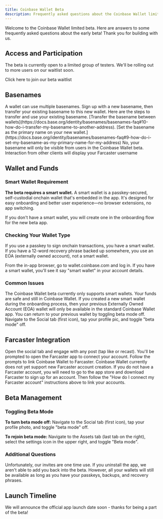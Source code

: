 ```yaml
---
title: Coinbase Wallet Beta
description: Frequently asked questions about the Coinbase Wallet limited beta
---
```



Welcome to the Coinbase Wallet limited beta. Here are answers to some frequently asked questions about the early beta! Thank you for building with us.

## Access and Participation

The beta is currently open to a limited group of testers. We'll be rolling out to more users on our waitlist soon.

<Card title="Join the Waitlist" icon="user-plus" href="https://app.deform.cc/form/a332685e-9685-4b8d-89cb-14107ada5386/?page_number=0">
Click here to join our beta waitlist
</Card>

## Basenames

<AccordionGroup>
<Accordion title="I already have a basename but it isn't showing up/ I don't have the option to transfer it.">
A wallet can use multiple basenames. Sign up with a new basename, then transfer your existing basename to this new wallet. Here are the steps to transfer and use your existing basename.

<Steps>
<Step title="Transfer the basename">
[Transfer the basename between wallets](https://docs.base.org/identity/basenames/basenames-faq#10-how-do-i-transfer-my-basename-to-another-address).
</Step>

<Step title="Set as primary">
[Set the basename as the primary name on your new wallet.](https://docs.base.org/identity/basenames/basenames-faq#9-how-do-i-set-my-basename-as-my-primary-name-for-my-address)
</Step>
</Steps>
</Accordion>

<Accordion title="Will my basename show up on Farcaster?">
No, your basename will only be visible from users in the Coinbase Wallet beta. Interaction from other clients will display your Farcaster username
</Accordion>
</AccordionGroup>

## Wallet and Funds

### Smart Wallet Requirement

**The beta requires a smart wallet.** A smart wallet is a passkey-secured, self-custodial onchain wallet that's embedded in the app. It's designed for easy onboarding and better user experience—no browser extensions, no app switching.

If you don't have a smart wallet, you will create one in the onboarding flow for the new beta app.

### Checking Your Wallet Type

If you use a passkey to sign onchain transactions, you have a smart wallet. If you have a 12-word recovery phrase backed up somewhere, you use an EOA (externally owned account), not a smart wallet.

<Tip>
From the in-app browser, go to wallet.coinbase.com and log in. If you have a smart wallet, you'll see it say "smart wallet" in your account details.
</Tip>

### Common Issues

<AccordionGroup>
<Accordion title="I logged into the beta, but don't see my funds from Coinbase Wallet.">
The Coinbase Wallet beta currently only supports smart wallets. Your funds are safe and still in Coinbase Wallet. If you created a new smart wallet during the onboarding process, then your previous Externally Owned Account (EOA) wallet will only be available in the standard Coinbase Wallet app.

<Info>
You can return to your previous wallet by toggling beta mode off.
Navigate to the Social tab (first icon), tap your profile pic, and toggle "beta mode" off.
</Info>
</Accordion>
</AccordionGroup>

## Farcaster Integration

<AccordionGroup>
<Accordion title="How do I connect my Farcaster account?">
Open the social tab and engage with any post (tap like or recast). You'll be prompted to open the Farcaster app to connect your account. Follow the prompts to link Coinbase Wallet to Farcaster.
</Accordion>

<Accordion title="What if I don't have a Farcaster account?">
Coinbase Wallet currently does not yet support new Farcaster account creation. If you do not have a Farcaster account, you will need to go to the app store and download Farcaster to sign up for an account. Then follow the "How do I connect my Farcaster account" instructions above to link your accounts.
</Accordion>
</AccordionGroup>

## Beta Management

### Toggling Beta Mode

**To turn beta mode off:** Navigate to the Social tab (first icon), tap your profile photo, and toggle "beta mode" off.

**To rejoin beta mode:** Navigate to the Assets tab (last tab on the right), select the settings icon in the upper right, and toggle "Beta mode".

### Additional Questions

<AccordionGroup>
<Accordion title="I needed to reinstall Coinbase Wallet and no longer have access to the beta - can I get another invite?">
Unfortunately, our invites are one time use. If you uninstall the app, we aren't able to add you back into the beta. However, all your wallets will still be available as long as you have your passkeys, backups, and recovery phrases.
</Accordion>
</AccordionGroup>

## Launch Timeline

<AccordionGroup>
<Accordion title="When will the official app launch?">
We will announce the official app launch date soon - thanks for being a part of the beta!
</Accordion>
</AccordionGroup>
